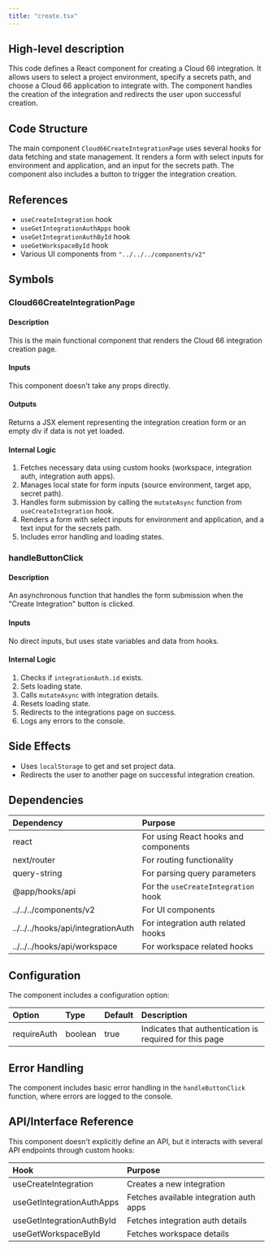 ```yaml
---
title: "create.tsx"
---
```


## High-level description
This code defines a React component for creating a Cloud 66 integration. It allows users to select a project environment, specify a secrets path, and choose a Cloud 66 application to integrate with. The component handles the creation of the integration and redirects the user upon successful creation.

## Code Structure
The main component `Cloud66CreateIntegrationPage` uses several hooks for data fetching and state management. It renders a form with select inputs for environment and application, and an input for the secrets path. The component also includes a button to trigger the integration creation.

## References
- `useCreateIntegration` hook
- `useGetIntegrationAuthApps` hook
- `useGetIntegrationAuthById` hook
- `useGetWorkspaceById` hook
- Various UI components from `"../../../components/v2"`

## Symbols

### Cloud66CreateIntegrationPage
#### Description
This is the main functional component that renders the Cloud 66 integration creation page.

#### Inputs
This component doesn't take any props directly.

#### Outputs
Returns a JSX element representing the integration creation form or an empty div if data is not yet loaded.

#### Internal Logic
1. Fetches necessary data using custom hooks (workspace, integration auth, integration auth apps).
2. Manages local state for form inputs (source environment, target app, secret path).
3. Handles form submission by calling the `mutateAsync` function from `useCreateIntegration` hook.
4. Renders a form with select inputs for environment and application, and a text input for the secrets path.
5. Includes error handling and loading states.

### handleButtonClick
#### Description
An asynchronous function that handles the form submission when the "Create Integration" button is clicked.

#### Inputs
No direct inputs, but uses state variables and data from hooks.

#### Internal Logic
1. Checks if `integrationAuth.id` exists.
2. Sets loading state.
3. Calls `mutateAsync` with integration details.
4. Resets loading state.
5. Redirects to the integrations page on success.
6. Logs any errors to the console.

## Side Effects
- Uses `localStorage` to get and set project data.
- Redirects the user to another page on successful integration creation.

## Dependencies
| Dependency | Purpose |
|:-----------|:--------|
| react | For using React hooks and components |
| next/router | For routing functionality |
| query-string | For parsing query parameters |
| @app/hooks/api | For the `useCreateIntegration` hook |
| ../../../components/v2 | For UI components |
| ../../../hooks/api/integrationAuth | For integration auth related hooks |
| ../../../hooks/api/workspace | For workspace related hooks |

## Configuration
The component includes a configuration option:

| Option | Type | Default | Description |
|:-------|:-----|:--------|:------------|
| requireAuth | boolean | true | Indicates that authentication is required for this page |

## Error Handling
The component includes basic error handling in the `handleButtonClick` function, where errors are logged to the console.

## API/Interface Reference
This component doesn't explicitly define an API, but it interacts with several API endpoints through custom hooks:

| Hook | Purpose |
|:-----|:--------|
| useCreateIntegration | Creates a new integration |
| useGetIntegrationAuthApps | Fetches available integration auth apps |
| useGetIntegrationAuthById | Fetches integration auth details |
| useGetWorkspaceById | Fetches workspace details |